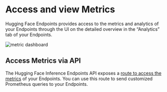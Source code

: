 # Access and view Metrics

Hugging Face Endpoints provides access to the metrics and analytics of your Endpoints through the UI on the detailed overview in the “Analytics” tab of your Endpoints. 

<img src="https://raw.githubusercontent.com/huggingface/hf-endpoints-documentation/main/assets/10_metric.png" alt="metric dashboard" />

## Access Metrics via API

The Hugging Face Inference Endpoints API exposes a [route to access the metrics](/api_reference#getendpointmetrics) of your Endpoints. You can use this route to send customized Prometheus queries to your Endpoints.